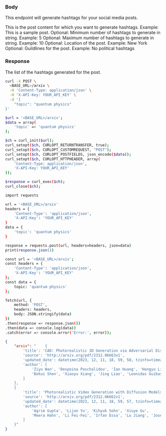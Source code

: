 
### Body
 
This endpoint will generate hashtags for your social media posts.

<ParamField body="post" type="string">
  This is the post content for which you want to generate hashtags. Example: This is a sample post.
</ParamField>

<ParamField body="min" type="string">
  Optional: Minimum number of hashtags to generate in string. Example: 5
</ParamField>

<ParamField body="max" type="string">
  Optional: Maximum number of hashtags to generate in string. Example: 10
</ParamField>

<ParamField body="location" type="string">
  Optional: Location of the post. Example: New York
</ParamField>

<ParamField body="guildlines" type="string">
  Optional: Guildlines for the post. Example: No political hashtags
</ParamField>

### Response

<ResponseField name="hashtag" type="string">
  The list of the hashtags generated for the post.
</ResponseField>

<RequestExample>

```bash
curl -X POST \
  <BASE_URL>/arxiv \
  -H 'Content-Type: application/json' \
  -H 'X-API-Key: YOUR_API_KEY' \
  -d '{
    "topic": "quantum physics"
}'

```

```bash
$url = '<BASE_URL>/arxiv';
$data = array(
    'topic' => 'quantum physics'
);

$ch = curl_init($url);
curl_setopt($ch, CURLOPT_RETURNTRANSFER, true);
curl_setopt($ch, CURLOPT_CUSTOMREQUEST, "POST");
curl_setopt($ch, CURLOPT_POSTFIELDS, json_encode($data));
curl_setopt($ch, CURLOPT_HTTPHEADER, array(
    'Content-Type: application/json',
    'X-API-Key: YOUR_API_KEY'
));

$response = curl_exec($ch);
curl_close($ch);

```

``` bash
import requests

url = '<BASE_URL>/arxiv'
headers = {
    'Content-Type': 'application/json',
    'X-API-Key': 'YOUR_API_KEY'
}
data = {
    'topic': 'quantum physics'
}

response = requests.post(url, headers=headers, json=data)
print(response.json())
```

```bash 
const url = '<BASE_URL>/arxiv';
const headers = {
    'Content-Type': 'application/json',
    'X-API-Key': 'YOUR_API_KEY'
};
const data = {
    topic: 'quantum physics'
};

fetch(url, {
    method: 'POST',
    headers: headers,
    body: JSON.stringify(data)
})
.then(response => response.json())
.then(data => console.log(data))
.catch(error => console.error('Error:', error));


```

</RequestExample>

<ResponseExample>

```json Response
{
	"arxiv": "    {
        'title': 'CAD: Photorealistic 3D Generation via Adversarial Distillation',
        'source': 'http://arxiv.org/pdf/2312.06663v1',
        'updated_date': datetime(2023, 12, 11, 18, 59, 58, tzinfo=timezone.utc),
        'author': [
            'Ziyu Wan', 'Despoina Paschalidou', 'Ian Huang', 'Hongyu Liu',
            'Bokui Shen', 'Xiaoyu Xiang', 'Jing Liao', 'Leonidas Guibas'
        ]
    },
    {
        'title': 'Photorealistic Video Generation with Diffusion Models',
        'source': 'http://arxiv.org/pdf/2312.06662v1',
        'updated_date': datetime(2023, 12, 11, 18, 59, 57, tzinfo=timezone.utc),
        'author': [
            'Agrim Gupta', 'Lijun Yu', 'Kihyuk Sohn', 'Xiuye Gu',
            'Meera Hahn', 'Li Fei-Fei', 'Irfan Essa', 'Lu Jiang', 'José Lezama'
        ]
    }"
}
```

</ResponseExample>
